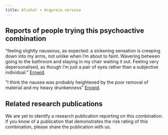 ---
title: Alcohol + Argyreia nervosa
---
## Reports of people trying this psychoactive combination

“feeling slightly nauseous, as expected: a sickening sensation is creeping down into my arms, not unlike when I’m about to faint. Wavering between going to the bathroom and staying in my chair waiting it out. Feeling very depersonalised, as though I’m just a pair of eyes rather than a subjective individual.” [Erowid](https://erowid.org/experiences/exp.php?ID=65221).

“I think the nausea was probably heightened by the poor removal of material and my heavy drunkenness” [Erowid](https://erowid.org/experiences/exp.php?ID=69450).

## Related research publications

We are yet to identify a research publication reporting on this combination. If you know of a publication that demonstrates the risk rating of this combination, please share the publication with us.


